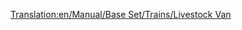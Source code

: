 [[Translation:en/Manual/Base Set/Trains/Livestock Van]]
{{nl/Vertaling|en/Manual/Base Set/Trains/Livestock Van|95}}{{nl/Manual/Base Set/Trains/Wagons|Naam=Veewagon
|Afbeelding=[[File:en/Manual/Base Set/Trains/Livestockvan.png]]
|NormaalKosten=£1,125 ($2,250)
|NormaalGewicht=20 / 24 t
|NormaalCapaciteit=25 stuks vee
|MonoKosten="
|MonoGewicht=20 / 25 t
|MonoCapaciteit=30 stuks vee
|MagKosten="
|MagGewicht=20 / 26 t
|MagCapaciteit=32 stuks vee
|Omschrijving=Let op dat de vee- en graanwagonnen een verschillende capaciteit hebben. Je kan dit voorkomen door bij het ene type meer wagonnen te gebruiken dan het andere, als je een gecombineerde trein gebruikt.
}}
